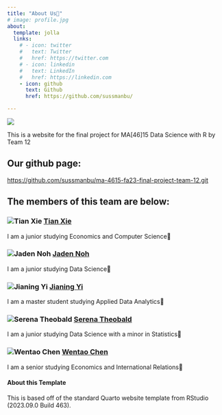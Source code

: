 ```yaml
---
title: "About Us️👏"
# image: profile.jpg
about:
  template: jolla
  links:
    # - icon: twitter
    #   text: Twitter
    #   href: https://twitter.com
    # - icon: linkedin
    #   text: LinkedIn
    #   href: https://linkedin.com
    - icon: github
      text: Github
      href: https://github.com/sussmanbu/

---
```

![](images/team.jpeg)

This is a website for the final project for MA[46]15 Data Science with R by Team 12

## Our github page:
[https://github.com/sussmanbu/ma-4615-fa23-final-project-team-12.git](https://github.com/sussmanbu/ma-4615-fa23-final-project-team-12.git)

## The members of this team are below:

### ![Tian Xie](images/github-mark.png) [Tian Xie](https://github.com/jarjarjarviis) 
I am a junior studying Economics and Computer Science🙋

### ![Jaden Noh](images/github-mark.png) [Jaden Noh](https://github.com/ss1234ss1) 
I am a junior studying Data Science🙋

### ![Jianing Yi](images/github-mark.png) [Jianing Yi](https://github.com/jianing724) 
I am a master student studying Applied Data Analytics🙋

### ![Serena Theobald](images/github-mark.png) [Serena Theobald](https://github.com/serenatheo) 
I am a junior studying Data Science with a minor in Statistics🙋

### ![Wentao Chen](images/github-mark.png) [Wentao Chen](https://github.com/wentaoc24) 
I am a senior studying Economics and International Relations🙋


<!-- Please leave in the information below -->
#### About this Template

This is based off of the standard Quarto website template from RStudio (2023.09.0 Build 463).
